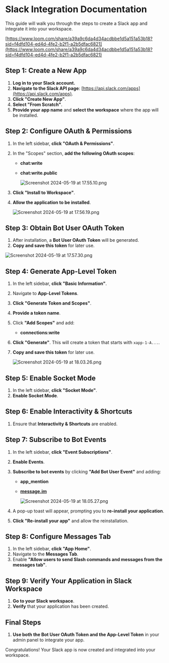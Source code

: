 # Slack Integration Documentation

This guide will walk you through the steps to create a Slack app and integrate it into your workspace.

[https://www.loom.com/share/a39a9c6da4d34acdbbe1d5a151a53b18?sid=f4dfd104-ed4d-4fe2-b2f1-a2b5dfac6821](https://www.loom.com/share/a39a9c6da4d34acdbbe1d5a151a53b18?sid=f4dfd104-ed4d-4fe2-b2f1-a2b5dfac6821)

## Step 1: Create a New App

1. **Log in to your Slack account.**
2. **Navigate to the Slack API page**: [https://api.slack.com/apps](https://api.slack.com/apps).
3. **Click "Create New App"**.
4. **Select "From Scratch"**.
5. **Provide your app name** and **select the workspace** where the app will be installed.

## Step 2: Configure OAuth & Permissions

1. In the left sidebar, **click "OAuth & Permissions"**.
2. In the "Scopes" section, **add the following OAuth scopes**:
    - **chat:write**
    - **chat:write.public**
        
        ![Screenshot 2024-05-19 at 17.55.10.png](../images/Slack%20Integration%20Documentation%204e3da992a3fb421cbfb09ca71a12f6dc/Screenshot_2024-05-19_at_17.55.10.png)
        
3. **Click "Install to Workspace"**.
4. **Allow the application to be installed**.
    
    ![Screenshot 2024-05-19 at 17.56.19.png](../images/Slack%20Integration%20Documentation%204e3da992a3fb421cbfb09ca71a12f6dc/Screenshot_2024-05-19_at_17.56.19.png)
    

## Step 3: Obtain Bot User OAuth Token

1. After installation, a **Bot User OAuth Token** will be generated.
2. **Copy and save this token** for later use.

![Screenshot 2024-05-19 at 17.57.30.png](../images/Slack%20Integration%20Documentation%204e3da992a3fb421cbfb09ca71a12f6dc/Screenshot_2024-05-19_at_17.57.30.png)

## Step 4: Generate App-Level Token

1. In the left sidebar, **click "Basic Information"**.
2. Navigate to **App-Level Tokens**.
3. **Click "Generate Token and Scopes"**.
4. **Provide a token name**.
5. Click **"Add Scopes"** and add:
    - **connections:write**
6. **Click "Generate"**. This will create a token that starts with `xapp-1-A...`.
7. **Copy and save this token** for later use.
    
    ![Screenshot 2024-05-19 at 18.03.26.png](../images/Slack%20Integration%20Documentation%204e3da992a3fb421cbfb09ca71a12f6dc/Screenshot_2024-05-19_at_18.03.26.png)
    

## Step 5: Enable Socket Mode

1. In the left sidebar, **click "Socket Mode"**.
2. **Enable Socket Mode**.

## Step 6: Enable Interactivity & Shortcuts

1. Ensure that **Interactivity & Shortcuts** are enabled.

## Step 7: Subscribe to Bot Events

1. In the left sidebar, **click "Event Subscriptions"**.
2. **Enable Events**.
3. **Subscribe to bot events** by clicking **"Add Bot User Event"** and adding:
    - **app_mention**
    - [**message.im**](http://message.im/)
        
        ![Screenshot 2024-05-19 at 18.05.27.png](../images/Slack%20Integration%20Documentation%204e3da992a3fb421cbfb09ca71a12f6dc/Screenshot_2024-05-19_at_18.05.27.png)
        
4. A pop-up toast will appear, prompting you to **re-install your application**.
5. **Click "Re-install your app"** and allow the reinstallation.

## Step 8: Configure Messages Tab

1. In the left sidebar, **click "App Home"**.
2. Navigate to the **Messages Tab**.
3. Enable **"Allow users to send Slash commands and messages from the messages tab"**.

## Step 9: Verify Your Application in Slack Workspace

1. **Go to your Slack workspace**.
2. **Verify** that your application has been created.

## Final Steps

1. **Use both the Bot User OAuth Token and the App-Level Token** in your admin panel to integrate your app.

Congratulations! Your Slack app is now created and integrated into your workspace.
